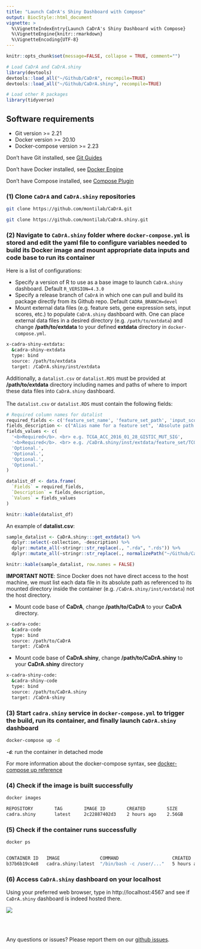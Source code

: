 ```yaml
---
title: "Launch CaDrA's Shiny Dashboard with Compose"
output: BiocStyle::html_document
vignette: >
  %\VignetteIndexEntry{Launch CaDrA's Shiny Dashboard with Compose}
  %\VignetteEngine{knitr::rmarkdown}
  %\VignetteEncoding{UTF-8}
---
```


```r
knitr::opts_chunk$set(message=FALSE, collapse = TRUE, comment="")

# Load CaDrA and CaDrA.shiny
library(devtools)
devtools::load_all("~/Github/CaDrA", recompile=TRUE)
devtools::load_all("~/Github/CaDrA.shiny", recompile=TRUE)

# Load other R packages
library(tidyverse)
```

## Software requirements

- Git version >= 2.21
- Docker version >= 20.10
- Docker-compose version >= 2.23

Don't have Git installed, see [Git Guides](https://github.com/git-guides/install-git)

Don't have Docker installed, see [Docker Engine](https://docs.docker.com/engine/install/)

Don't have Compose installed, see [Compose Plugin](https://docs.docker.com/compose/install/)

### (1) Clone `CaDrA` and `CaDrA.shiny` repositories

```bash
git clone https://github.com/montilab/CaDrA.git
``` 

```bash
git clone https://github.com/montilab/CaDrA.shiny.git
``` 

### (2) Navigate to `CaDrA.shiny` folder where `docker-compose.yml` is stored and edit the yaml file to configure variables needed to build its Docker image and mount appropriate data inputs and code base to run its container

Here is a list of configurations:

- Specify a version of R to use as a base image to launch `CaDrA.shiny` dashboard. Default `R_VERSION=4.3.0`
- Specify a release branch of `CaDrA` in which one can pull and build its package directly from its Github repo. Default `CADRA_BRANCH=devel`
- Mount external data files (e.g. feature sets, gene expression sets, input scores, etc.) to populate `CaDrA.shiny` dashboard with. One can place external data files in a desired directory (e.g. `/path/to/extdata`) and change __/path/to/extdata__ to your defined **extdata** directory in `docker-compose.yml`. 

```bash
x-cadra-shiny-extdata:
  &cadra-shiny-extdata
  type: bind
  source: /path/to/extdata
  target: /CaDrA.shiny/inst/extdata
```

Additionally, a `datalist.csv` or `datalist.RDS` must be provided at __/path/to/extdata__ directory including names and paths of where to import these data files into `CaDrA.shiny` dashboard. <br><br> The `datalist.csv` or `datalist.RDS` must contain the following fields: 

```r
# Required column names for datalist
required_fields <- c('feature_set_name', 'feature_set_path', 'input_score_name', 'input_score_path', 'gene_expression_name', 'gene_expression_path')
fields_description <- c("Alias name for a feature set", 'Absolute path to a feature set file. File format: <b>csv</b> or <b>rds</b>.', "Alias name for an input score", 'Absolute path to an input score file. File format: <b>csv</b> or <b>rds</b>.', 'Alias name for a gene expression set', 'Absolute path to a gene expression set file. File format: <b>csv</b> or <b>rds</b>.')
fields_values <- c(
  '<b>Required</b>. <br> e.g. TCGA_ACC_2016_01_28_GISTIC_MUT_SIG', 
  '<b>Required</b>. <br> e.g. /CaDrA.shiny/inst/extdata/feature_set/TCGA_ACC_2016_01_28_GISTIC_MUT_SIG.rds', 
  'Optional.', 
  'Optional.', 
  'Optional.', 
  'Optional.'
)

datalist_df <- data.frame(
  `Fields` = required_fields,
  `Description` = fields_description,
  `Values` = fields_values
)

knitr::kable(datalist_df)
```
An example of __datalist.csv__: <br>
```r
sample_datalist <- CaDrA.shiny:::get_extdata() %>% 
  dplyr::select(-collection, -description) %>% 
  dplyr::mutate_all(~stringr::str_replace(., ".rda", ".rds")) %>% 
  dplyr::mutate_all(~stringr::str_replace(., normalizePath("~/Github/CaDrA/data"), "/CaDrA.shiny/inst/extdata"))

knitr::kable(sample_datalist, row.names = FALSE)
```
__IMPORTANT NOTE__: Since Docker does not have direct access to the host machine, we must list each data file in its absolute path as referenced to its mounted directory inside the container (e.g. `/CaDrA.shiny/inst/extdata`) not the host directory.

- Mount code base of **CaDrA**, change __/path/to/CaDrA__ to your **CaDrA** directory.

```bash
x-cadra-code:
  &cadra-code
  type: bind
  source: /path/to/CaDrA
  target: /CaDrA
```

- Mount code base of **CaDrA.shiny**, change __/path/to/CaDrA.shiny__ to your **CaDrA.shiny** directory

```bash
x-cadra-shiny-code:
  &cadra-shiny-code
  type: bind
  source: /path/to/CaDrA.shiny
  target: /CaDrA-shiny
```

### (3) Start `cadra.shiny` service in `docker-compose.yml` to trigger the build, run its container, and finally launch `CaDrA.shiny` dashboard
```bash
docker-compose up -d 
```

**`-d`**: run the container in detached mode

For more information about the docker-compose syntax, see [docker-compose up reference](https://docs.docker.com/engine/reference/commandline/compose_up/)

### (4) Check if the image is built successfully

```bash
docker images

REPOSITORY        TAG        IMAGE ID        CREATED        SIZE
cadra.shiny       latest     2c22887402d3    2 hours ago    2.56GB
```

### (5) Check if the container runs successfully

```bash
docker ps


CONTAINER ID   IMAGE               COMMAND                    CREATED        STATUS        PORTS                    NAMES
b37b6b19c4e8   cadra.shiny:latest  "/bin/bash -c /user/..."   5 hours ago    Up 5 hours    0.0.0.0:4567->3838/tcp   cadra.shiny
```

### (6) Access `CaDrA.shiny` dashboard on your localhost

Using your preferred web browser, type in http://localhost:4567 and see if `CaDrA.shiny` dashboard is indeed hosted there.

<img src="figures/cadra-shiny-landing-page.png"/>

<br><br>

Any questions or issues? Please report them on our [github issues](https://github.com/montilab/CaDrA.shiny/issues).



